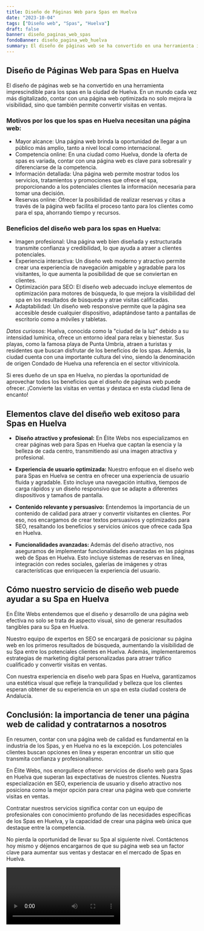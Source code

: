 ```yaml
---
title: Diseño de Páginas Web para Spas en Huelva
date: "2023-10-04"
tags: ["Diseño web", "Spas", "Huelva"]
draft: false
banner: diseño_paginas_web_spas
fondoBanner: diseño_pagina_web_huelva
summary: El diseño de páginas web se ha convertido en una herramienta imprescindible para los spas en la ciudad de Huelva. En un mundo cada vez más digitalizado, contar con una página web optimizada no solo mejora la visibilidad, sino que también permite convertir visitas en ventas.
---
```



## Diseño de Páginas Web para Spas en Huelva

El diseño de páginas web se ha convertido en una herramienta imprescindible para los spas en la ciudad de Huelva. En un mundo cada vez más digitalizado, contar con una página web optimizada no solo mejora la visibilidad, sino que también permite convertir visitas en ventas.

### Motivos por los que los spas en Huelva necesitan una página web:

- Mayor alcance: Una página web brinda la oportunidad de llegar a un público más amplio, tanto a nivel local como internacional.
- Competencia online: En una ciudad como Huelva, donde la oferta de spas es variada, contar con una página web es clave para sobresalir y diferenciarse de la competencia.
- Información detallada: Una página web permite mostrar todos los servicios, tratamientos y promociones que ofrece el spa, proporcionando a los potenciales clientes la información necesaria para tomar una decisión.
- Reservas online: Ofrecer la posibilidad de realizar reservas y citas a través de la página web facilita el proceso tanto para los clientes como para el spa, ahorrando tiempo y recursos.

### Beneficios del diseño web para los spas en Huelva:

- Imagen profesional: Una página web bien diseñada y estructurada transmite confianza y credibilidad, lo que ayuda a atraer a clientes potenciales.
- Experiencia interactiva: Un diseño web moderno y atractivo permite crear una experiencia de navegación amigable y agradable para los visitantes, lo que aumenta la posibilidad de que se conviertan en clientes.
- Optimización para SEO: El diseño web adecuado incluye elementos de optimización para motores de búsqueda, lo que mejora la visibilidad del spa en los resultados de búsqueda y atrae visitas calificadas.
- Adaptabilidad: Un diseño web responsive permite que la página sea accesible desde cualquier dispositivo, adaptándose tanto a pantallas de escritorio como a móviles y tabletas.

_Datos curiosos_: Huelva, conocida como la "ciudad de la luz" debido a su intensidad lumínica, ofrece un entorno ideal para relax y bienestar. Sus playas, como la famosa playa de Punta Umbría, atraen a turistas y residentes que buscan disfrutar de los beneficios de los spas. Además, la ciudad cuenta con una importante cultura del vino, siendo la denominación de origen Condado de Huelva una referencia en el sector vitivinícola.

Si eres dueño de un spa en Huelva, no pierdas la oportunidad de aprovechar todos los beneficios que el diseño de páginas web puede ofrecer. ¡Convierte las visitas en ventas y destaca en esta ciudad llena de encanto!

<GifSeo />

<Cta />

## Elementos clave del diseño web exitoso para Spas en Huelva

- **Diseño atractivo y profesional:** En Élite Webs nos especializamos en crear páginas web para Spas en Huelva que captan la esencia y la belleza de cada centro, transmitiendo así una imagen atractiva y profesional.

- **Experiencia de usuario optimizada:** Nuestro enfoque en el diseño web para Spas en Huelva se centra en ofrecer una experiencia de usuario fluida y agradable. Esto incluye una navegación intuitiva, tiempos de carga rápidos y un diseño responsivo que se adapte a diferentes dispositivos y tamaños de pantalla.

- **Contenido relevante y persuasivo:** Entendemos la importancia de un contenido de calidad para atraer y convertir visitantes en clientes. Por eso, nos encargamos de crear textos persuasivos y optimizados para SEO, resaltando los beneficios y servicios únicos que ofrece cada Spa en Huelva.

- **Funcionalidades avanzadas:** Además del diseño atractivo, nos aseguramos de implementar funcionalidades avanzadas en las páginas web de Spas en Huelva. Esto incluye sistemas de reservas en línea, integración con redes sociales, galerías de imágenes y otras características que enriquecen la experiencia del usuario.

## Cómo nuestro servicio de diseño web puede ayudar a su Spa en Huelva

En Élite Webs entendemos que el diseño y desarrollo de una página web efectiva no solo se trata de aspecto visual, sino de generar resultados tangibles para su Spa en Huelva.

Nuestro equipo de expertos en SEO se encargará de posicionar su página web en los primeros resultados de búsqueda, aumentando la visibilidad de su Spa entre los potenciales clientes en Huelva. Además, implementaremos estrategias de marketing digital personalizadas para atraer tráfico cualificado y convertir visitas en ventas.

Con nuestra experiencia en diseño web para Spas en Huelva, garantizamos una estética visual que refleje la tranquilidad y belleza que los clientes esperan obtener de su experiencia en un spa en esta ciudad costera de Andalucía.

## Conclusión: la importancia de tener una página web de calidad y contratarnos a nosotros

En resumen, contar con una página web de calidad es fundamental en la industria de los Spas, y en Huelva no es la excepción. Los potenciales clientes buscan opciones en línea y esperan encontrar un sitio que transmita confianza y profesionalismo.

En Élite Webs, nos enorgullece ofrecer servicios de diseño web para Spas en Huelva que superan las expectativas de nuestros clientes. Nuestra especialización en SEO, experiencia de usuario y diseño atractivo nos posiciona como la mejor opción para crear una página web que convierte visitas en ventas.

Contratar nuestros servicios significa contar con un equipo de profesionales con conocimiento profundo de las necesidades específicas de los Spas en Huelva, y la capacidad de crear una página web única que destaque entre la competencia.

No pierda la oportunidad de llevar su Spa al siguiente nivel. Contáctenos hoy mismo y déjenos encargarnos de que su página web sea un factor clave para aumentar sus ventas y destacar en el mercado de Spas en Huelva.

<Video />

<CtaBot job="Spas" city="Huelva" />

<Gmaps query="Huelva+españa+maps" />
